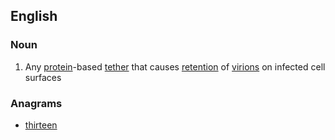 ==English==

===Noun===
{{en-noun}}

# {{context|biology|lang=en}} Any [[protein]]-based [[tether]] that causes [[retention]] of [[virion]]s on infected cell surfaces

===Anagrams===
* [[thirteen#English|thirteen]]